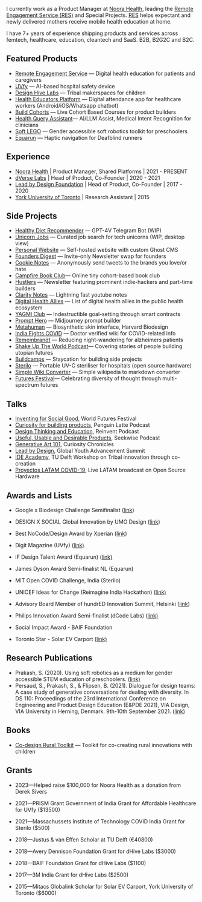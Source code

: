 
I currently work as a Product Manager at [Noora Health](https://noorahealth.org/), leading the [Remote Engagement Service (RES)](https://blog.shreyasprakash.com/res/) and Special Projects. [RES](https://blog.shreyasprakash.com/res/) helps expectant and newly delivered mothers receive mobile health education at home. 

I have 7+ years of experience shipping products and services across femtech, healthcare, education, cleantech and SaaS. B2B, B2G2C and B2C. 

Featured Products
-----------------

*   [Remote Engagement Service](https://blog.shreyasprakash.com/res/) — Digital health education for patients and caregivers
*   [UVfy](https://blog.shreyasprakash.com/uvfy/) — AI-based hospital safety device
*   [Design Hive Labs](https://blog.shreyasprakash.com/how-might-we-help-children-invent-for-social-good/) — Tribal makerspaces for children
*   [Health Educators Platform](https://apps.apple.com/in/app/care-companion-india/id6468563195) — Digital attendance app for healthcare workers (Android/iOS/Whatsapp chatbot)
*   [Build Cohorts](https://buildbystl.com/) — Live Cohort Based Courses for product builders
*   [Health Query Assistant](https://noorahealth.github.io/LLM-Project-doc-site/)— AI/LLM Assist, Medical Intent Recognition for clinicians
*   [Soft LEGO](https://repository.tudelft.nl/islandora/object/uuid:81155d92-38e7-4eaf-9782-ff442cd84477/datastream/OBJ/) — Gender accessible soft robotics toolkit for preschoolers
*   [Equarun](https://blog.shreyasprakash.com/equarun/) — Haptic navigation for Deafblind runners


Experience
----------

*   [Noora Health](https://noorahealth.org/) | Product Manager, Shared Platforms | 2021 - PRESENT
*   [dVerse Labs](https://www.dverselabs.com/) | Head of Product, Co-Founder | 2020 - 2021
*   [Lead by Design Foundation](https://leadbydesign.in/) | Head of Product, Co-Founder | 2017 - 2020
*   [York University of Toronto](https://www.yorku.ca/) | Research Assistant | 2015

Side Projects
-------------

*   [Healthy Diet Recommender](https://github.com/shreyas-makes/telegram-mealchat) — GPT-4V Telegram Bot (WIP)
*   [Unicorn Jobs](https://unicorn-jobs.vercel.app/) — Curated job search for tech unicorns (WIP, desktop view)
*   [Personal Website](https://www.shreyasprakash.com/) — Self-hosted website with custom Ghost CMS
*   [Founders Digest](https://github.com/shreyas-makes/founder_digest) — Invite-only Newsletter swap for founders
*   [Cookie Notes](https://github.com/shreyas-makes/cookie-notes) — Anonymously send tweets to the brands you love/or hate
*   [Campfire Book Club](https://campfire-bookclub.webflow.io/)— Online tiny cohort-based book club
*   [Hustlers](https://www.producthunt.com/products/the-hustlers) — Newsletter featuring prominent indie-hackers and part-time builders
*   [Clarity Notes](https://www.claritynotes.io/) — Lightning fast youtube notes
*   [Digital Health Allies](https://www.digitalhealthallies.com/) — List of digital health allies in the public health ecosystem
*   [YAGMI Club](https://yagmi-club-self.vercel.app/) — Indestructible goal-setting through smart contracts
*   [Prompt Hero](https://www.producthunt.com/products/prompthero-2) — Midjourney prompt builder
*   [Metahuman](https://www.youtube.com/watch?v=_zFDYvWu07w) — Biosynthetic skin interface, Harvard Biodesign
*   [India Fights COVID](https://india-fights-covid.glideapp.io/dl/74c4fe) — Doctor verified wiki for COVID-related info
*   [Remembrandt](https://vimeo.com/399509793) — Reducing night-wandering for alzheimers patients
*   [Shake Up The World Podcast](https://podcasts.apple.com/us/podcast/shake-up-the-world/id1403606193)— Covering stories of people building utopian futures
*   [Buildcamps](https://buildbystl.com/buildcamps) — Staycation for building side projects
*   [Sterilo](https://github.com/openCOVIDIndia/Sterilo_portable_sterilizer) — Portable UV-C steriliser for hospitals (open source hardware)
*   [Simple Wiki Converter](https://github.com/shreyas-makes/simple-wiki-converter) — Simple wikipedia to markdown converter
*   [Futures Festival](https://futuresfestival.online/)— Celebrating diversity of thought through multi-spectrum futures


Talks
-----

*   [Inventing for Social Good](https://vimeo.com/383932784), World Futures Festival
*   [Curiosity for building products](https://www.youtube.com/watch?v=5EGwRY0hEPU), Penguin Latte Podcast
*   [Design Thinking and Education](https://open.spotify.com/episode/2366jLCrMuPEA4a1GUEXmQ), Reinvent Podcast
*   [Useful, Usable and Desirable Products](https://www.youtube.com/watch?v=CizvI9rqn_k), Seekwise Podcast
*   [Generative Art 101](https://www.youtube.com/watch?v=PQXGC2hRapQ&t=224s), Curiosity Chronicles
*   [Lead by Design](https://vimeo.com/383932784), Global Youth Advancement Summit
*   [IDE Academy](https://www.youtube.com/watch?v=KA7wSKlqiV8), TU Delft Workshop on Tribal innovation through co-creation
*   [Proyectos LATAM COVID-19](https://www.youtube.com/watch?v=zKxrlT2-yIQ), Live LATAM broadcast on Open Source Hardware

Awards and Lists
------

* Google x Biodesign Challenge Semifinalist ([link](https://www.youtube.com/watch?v=_zFDYvWu07w&ab_channel=ShreyasPrakash))

* DESIGN X SOCIAL Global Innovation by UMO Design ([link](https://verified.cv/en/verify/37417789880243))

* Best NoCode/Design Award by Xperian ([link](https://campfire-bookclub.webflow.io/))

* Digit Magazine (UVfy) ([link)](https://www.digit.in/features/startups/dverse-labs-makes-hospitals-safer-with-uvfy-their-smart-modular-sterilization-tech-60139.html)

* iF Design Talent Award (Equarun) ([link)](https://ifworlddesignguide.com/entry/304328-equarun)

* James Dyson Award Semi-finalist NL (Equarun)

* MIT Open COVID Challenge, India (Sterilo)

* UNICEF Ideas for Change (Reimagine India Hackathon) ([link)](https://stories.dfcworld.org/)

* Advisory Board Member of hundrED Innovation Summit, Helsinki ([link](https://hundred.org/en/collections/visual-arts-in-education))

* Philips Innovation Award Semi-finalist (dCode Labs) ([link)](https://www.linkedin.com/feed/update/urn:li:activity:6514592454354833408)

* Social Impact Award - BAIF Foundation

* Toronto Star - Solar EV Carport ([link)](https://www.thestar.com/yourtoronto/education/2015/08/13/international-students-add-brainpower-to-research-projects.html)

Research Publications
---------------------

*   Prakash, S. (2020). Using soft robotics as a medium for gender accessible STEM education of preschoolers. ([link)](https://repository.tudelft.nl/islandora/object/uuid:81155d92-38e7-4eaf-9782-ff442cd84477/datastream/OBJ/)
*   Persaud, S., Prakash, S., & Flipsen, B. (2021). Dialogue for design teams: A case study of generative conversations for dealing with diversity. In DS 110: Proceedings of the 23rd International Conference on Engineering and Product Design Education (E&PDE 2021), VIA Design, VIA University in Herning, Denmark. 9th-10th September 2021. ([link)](https://www.designsociety.org/publication/43528/DIALOGUE+FOR+DESIGN+TEAMS%3A+A+CASE+STUDY+OF+GENERATIVE+CONVERSATIONS+FOR+DEALING+WITH+DIVERSITY)

Books
---------------------

*   [Co-design Rural Toolkit](https://archive.org/details/ruraldesigntoolkit) — Toolkit for co-creating rural innovations with children


Grants
-----
* 2023—Helped raise $100,000 for Noora Health as a donation from Derek Sivers

* 2021—PRISM Grant Government of India Grant for Affordable Healthcare for UVfy ($13500)

* 2021—Massachussets Institute of Technology COVID India Grant for Sterilo ($500)

* 2018—Justus & van Effen Scholar at TU Delft (€40800)

* 2018—Avery Dennison Foundation Grant for dHive Labs ($3000)

* 2018—BAIF Foundation Grant for dHive Labs ($1100)

* 2017—3M India Grant for dHive Labs ($2500)

* 2015—Mitacs Globalink Scholar for Solar EV Carport, York University of Toronto ($6000)


